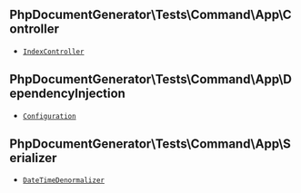 ## PhpDocumentGenerator\Tests\Command\App\Controller

* [`IndexController`](/pages/tests/Command/pages/references/Controller/IndexController.md)

## PhpDocumentGenerator\Tests\Command\App\DependencyInjection

* [`Configuration`](/pages/tests/Command/pages/references/DependencyInjection/Configuration.md)

## PhpDocumentGenerator\Tests\Command\App\Serializer

* [`DateTimeDenormalizer`](/pages/tests/Command/pages/references/Serializer/DateTimeDenormalizer.md)
